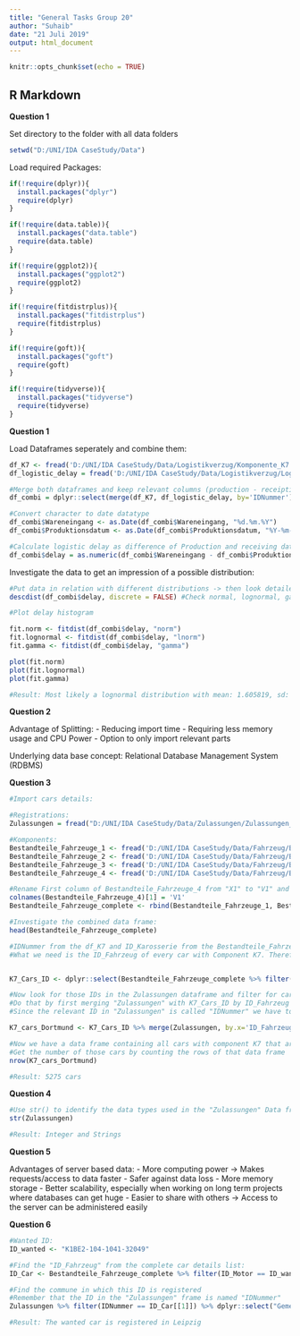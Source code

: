 ```yaml
---
title: "General Tasks Group 20"
author: "Suhaib"
date: "21 Juli 2019"
output: html_document
---
```


```r
knitr::opts_chunk$set(echo = TRUE)
```

## R Markdown

**Question 1**

Set directory to the folder with all data folders

```r
setwd("D:/UNI/IDA CaseStudy/Data")
```


Load required Packages:

```r
if(!require(dplyr)){
  install.packages("dplyr")
  require(dplyr)
}

if(!require(data.table)){
  install.packages("data.table")
  require(data.table)
}

if(!require(ggplot2)){
  install.packages("ggplot2")
  require(ggplot2)
}

if(!require(fitdistrplus)){
  install.packages("fitdistrplus")
  require(fitdistrplus)
}

if(!require(goft)){
  install.packages("goft")
  require(goft)
}

if(!require(tidyverse)){
  install.packages("tidyverse")
  require(tidyverse)
}
```

**Question 1**

Load Dataframes seperately and combine them:

```r
df_K7 <- fread('D:/UNI/IDA CaseStudy/Data/Logistikverzug/Komponente_K7.csv')        #Extract production date from here
df_logistic_delay = fread('D:/UNI/IDA CaseStudy/Data/Logistikverzug/Logistikverzug_K7.csv') #Extract receiving date from here

#Merge both dataframes and keep relevant columns (production - receiption - ID-Number)
df_combi = dplyr::select(merge(df_K7, df_logistic_delay, by='IDNummer'), 'IDNummer', 'Produktionsdatum', 'Wareneingang')

#Convert character to date datatype
df_combi$Wareneingang <- as.Date(df_combi$Wareneingang, "%d.%m.%Y")
df_combi$Produktionsdatum <- as.Date(df_combi$Produktionsdatum, "%Y-%m-%d")

#Calculate logistic delay as difference of Production and receiving date
df_combi$delay = as.numeric(df_combi$Wareneingang - df_combi$Produktionsdatum)
```

Investigate the data to get an impression of a possible distribution:

```r

#Put data in relation with different distributions -> then look detailed into possible matches:
descdist(df_combi$delay, discrete = FALSE) #Check normal, lognormal, gamma

#Plot delay histogram

fit.norm <- fitdist(df_combi$delay, "norm")
fit.lognormal <- fitdist(df_combi$delay, "lnorm")
fit.gamma <- fitdist(df_combi$delay, "gamma")

plot(fit.norm)
plot(fit.lognormal)
plot(fit.gamma)

#Result: Most likely a lognormal distribution with mean: 1.605819, sd: 0.198195
```

**Question 2**

Advantage of Splitting:
  - Reducing import time 
  - Requiring less memory usage and CPU Power
  - Option to only import relevant parts
  
Underlying data base concept: 
  Relational Database Management System (RDBMS)


**Question 3**

```r

#Import cars details:

#Registrations:
Zulassungen = fread("D:/UNI/IDA CaseStudy/Data/Zulassungen/Zulassungen_alle_Fahrzeuge.csv", header = TRUE )

#Komponents:
Bestandteile_Fahrzeuge_1 <- fread('D:/UNI/IDA CaseStudy/Data/Fahrzeug/Bestandteile_Fahrzeuge_OEM1_Typ11.csv', header=TRUE)
Bestandteile_Fahrzeuge_2 <- fread('D:/UNI/IDA CaseStudy/Data/Fahrzeug/Bestandteile_Fahrzeuge_OEM1_Typ12.csv', header=TRUE)
Bestandteile_Fahrzeuge_3 <- fread('D:/UNI/IDA CaseStudy/Data/Fahrzeug/Bestandteile_Fahrzeuge_OEM2_Typ21.csv', header=TRUE)
Bestandteile_Fahrzeuge_4 <- fread('D:/UNI/IDA CaseStudy/Data/Fahrzeug/Bestandteile_Fahrzeuge_OEM2_Typ22.csv', header=TRUE)

#Rename First column of Bestandteile_Fahrzeuge_4 from "X1" to "V1" and merge all files together
colnames(Bestandteile_Fahrzeuge_4)[1] = 'V1'
Bestandteile_Fahrzeuge_complete <- rbind(Bestandteile_Fahrzeuge_1, Bestandteile_Fahrzeuge_2, Bestandteile_Fahrzeuge_3, Bestandteile_Fahrzeuge_4)

#Investigate the combined data frame:
head(Bestandteile_Fahrzeuge_complete)

#IDNummer from the df_K7 and ID_Karosserie from the Bestandteile_Fahrzeuge_complete data frame seem to be the same ID
#What we need is the ID_Fahrzeug of every car with Component K7. Therefore filter the Bestandteile_Fahrzeuge_complete for that.


K7_Cars_ID <- dplyr::select(Bestandteile_Fahrzeuge_complete %>% filter(str_detect(ID_Karosserie, "K7")), ID_Fahrzeug)

#Now look for those IDs in the Zulassungen dataframe and filter for cars from Dortmund
#Do that by first merging "Zulassungen" with K7_Cars_ID by ID_Fahrzeug -> then filter for Gemeinden == Dortmund
#Since the relevant ID in "Zulassungen" is called "IDNummer" we have to merge with respect to that

K7_cars_Dortmund <- K7_Cars_ID %>% merge(Zulassungen, by.x='ID_Fahrzeug', by.y='IDNummer') %>% filter(Gemeinden == 'DORTMUND')

#Now we have a data frame containing all cars with component K7 that are registered in Dortmund
#Get the number of those cars by counting the rows of that data frame
nrow(K7_cars_Dortmund)

#Result: 5275 cars

```

**Question 4**

```r
#Use str() to identify the data types used in the "Zulassungen" Data frame:
str(Zulassungen)

#Result: Integer and Strings
```

**Question 5**

Advantages of server based data:
  - More computing power -> Makes requests/access to data faster
  - Safer against data loss
  - More memory storage
  - Better scalability, especially when working on long term projects where databases can get huge
  - Easier to share with others -> Access to the server can be administered easily 


**Question 6**

```r

#Wanted ID:
ID_wanted <- "K1BE2-104-1041-32049"

#Find the "ID_Fahrzeug" from the complete car details list:
ID_Car <- Bestandteile_Fahrzeuge_complete %>% filter(ID_Motor == ID_wanted) %>% dplyr::select("ID_Fahrzeug")

#Find the commune in which this ID is registered
#Remember that the ID in the "Zulassungen" frame is named "IDNummer"
Zulassungen %>% filter(IDNummer == ID_Car[[1]]) %>% dplyr::select("Gemeinden")

#Result: The wanted car is registered in Leipzig
```

